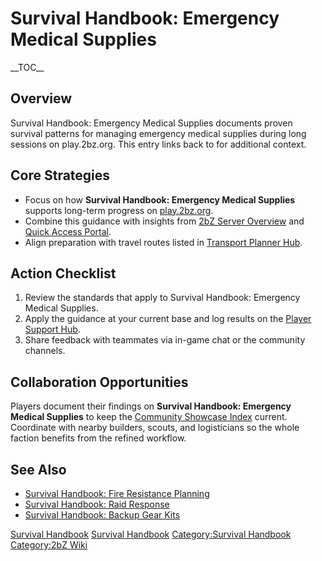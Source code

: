 {{Short description|Survival Handbook: Emergency Medical Supplies documents proven survival patterns for managing emergency medical supplies during long sessions on play}}
= Survival Handbook: Emergency Medical Supplies =
{{2bZ Navbox}}
__TOC__

== Overview ==
Survival Handbook: Emergency Medical Supplies documents proven survival patterns for
managing emergency medical supplies during long sessions on play.2bz.org. This entry links
back to [[Category:Survival Handbook|Survival Handbook]] for additional context.

== Core Strategies ==
* Focus on how '''Survival Handbook: Emergency Medical Supplies''' supports long-term progress on [[play.2bz.org]].
* Combine this guidance with insights from [[2bZ Server Overview]] and [[Quick Access Portal]].
* Align preparation with travel routes listed in [[Transport Planner Hub]].

== Action Checklist ==
# Review the [[Category:Survival Handbook|Survival Handbook]] standards that apply to Survival Handbook: Emergency Medical Supplies.
# Apply the guidance at your current base and log results on the [[Player Support Hub]].
# Share feedback with teammates via in-game chat or the community channels.

== Collaboration Opportunities ==
Players document their findings on '''Survival Handbook: Emergency Medical Supplies''' to
keep the [[Community Showcase Index]] current. Coordinate with nearby builders, scouts,
and logisticians so the whole faction benefits from the refined workflow.

== See Also ==
* [[Survival Handbook: Fire Resistance Planning]]
* [[Survival Handbook: Raid Response]]
* [[Survival Handbook: Backup Gear Kits]]

[[Category:Survival Handbook]]
[[Category:2bZ Wiki]]
